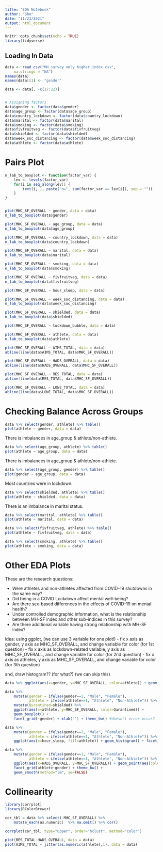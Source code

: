 ```yaml
---
title: "EDA Notebook"
author: "Sho"
date: "11/21/2021"
output: html_document
---
```


```r
knitr::opts_chunk$set(echo = TRUE)
library(tidyverse)
```

## Loading In Data

```r
data <- read.csv("MH_survey_only_higher_index.csv",
    na.strings = "NA")
names(data)
names(data)[1] <- "gender"

data <- data[, -c(17:22)]


# Assigning factors
data$gender <- factor(data$gender)
data$age_group <- factor(data$age_group)
data$country_lockdown <- factor(data$country_lockdown)
data$marital <- factor(data$marital)
data$smoking <- factor(data$smoking)
data$fivfruitveg <- factor(data$fivfruitveg)
data$shielded <- factor(data$shielded)
data$week_soc_distancing <- factor(data$week_soc_distancing)
data$athlete <- factor(data$athlete)
```

# Pairs Plot

```r
n_lab_to_boxplot <- function(factor_var) {
    lev <- levels(factor_var)
    for(i in seq_along(lev)) {
        text(i, 1, paste("n=", sum(factor_var == lev[i]), sep = ""))
    }
}


plot(MHC_SF_OVERALL ~ gender, data = data)
n_lab_to_boxplot(data$gender)

plot(MHC_SF_OVERALL ~ age_group, data = data)
n_lab_to_boxplot(data$age_group)

plot(MHC_SF_OVERALL ~ country_lockdown, data = data)
n_lab_to_boxplot(data$country_lockdown)

plot(MHC_SF_OVERALL ~ marital, data = data)
n_lab_to_boxplot(data$marital)

plot(MHC_SF_OVERALL ~ smoking, data = data)
n_lab_to_boxplot(data$smoking)

plot(MHC_SF_OVERALL ~ fivfruitveg, data = data)
n_lab_to_boxplot(data$fivfruitveg)

plot(MHC_SF_OVERALL ~ hour_sleep, data = data)

plot(MHC_SF_OVERALL ~ week_soc_distancing, data = data)
n_lab_to_boxplot(data$week_soc_distancing)

plot(MHC_SF_OVERALL ~ shielded, data = data)
n_lab_to_boxplot(data$shielded)

plot(MHC_SF_OVERALL ~ lockdown_bubble, data = data)

plot(MHC_SF_OVERALL ~ athlete, data = data)
n_lab_to_boxplot(data$athlete)

plot(MHC_SF_OVERALL ~ AIMS_TOTAL, data = data)
abline(line(data$AIMS_TOTAL, data$MHC_SF_OVERALL))

plot(MHC_SF_OVERALL ~ HADS_OVERALL, data = data)
abline(line(data$HADS_OVERALL, data$MHC_SF_OVERALL))

plot(MHC_SF_OVERALL ~ RES_TOTAL, data = data)
abline(line(data$RES_TOTAL, data$MHC_SF_OVERALL))

plot(MHC_SF_OVERALL ~ LONE_TOTAL, data = data)
abline(line(data$LONE_TOTAL, data$MHC_SF_OVERALL))
```


# Checking Balance Across Groups

```r
data %>% select(gender, athlete) %>% table()
plot(athlete ~ gender, data = data)
```


There is imbalances in age_group & athlete/non-athlete.

```r
data %>% select(age_group, athlete) %>% table()
plot(athlete ~ age_group, data = data)
```

There is imbalances in age_group & athlete/non-athlete.

```r
data %>% select(age_group, gender) %>% table()
plot(gender ~ age_group, data = data)
```


Most countries were in lockdown.

```r
data %>% select(shielded, athlete) %>% table()
plot(athlete ~ shielded, data = data)
```

There is an imbalance in marital status. 

```r
data %>% select(marital, athlete) %>% table()
plot(athlete ~ marital, data = data)

```


```r
data %>% select(fivfruitveg, athlete) %>% table()
plot(athlete ~ fivfruitveg, data = data)
```

```r
data %>% select(smoking, athlete) %>% table()
plot(athlete ~ smoking, data = data)
```


# Other EDA Plots

These are the research questions: 

* Were athletes and non-athletes affected from COVID-19 shutdowns in the same way?
* Did being in a COVID Lockdown affect mental well-being? 
* Are there sex-based differences in the effects of COVID-19 on mental health?
* Under controlled demographic information, what is the relationship between MH-SF index and other sub-indices in this survey?
* Are there additional variable having strong relationship with MH-SF index?

idea:
using ggplot, (we can use 3 variable for one plot!)
- fix x axis as gender, y axis as MHC_SF_OVERALL, and change variable for color (for 1st question)
- fix x axis as lockdown-related variable, y axis as MHC_SF_OVERALL, and change variable for color (for 2nd question)
- fix x axis as athletes, y axis as MHC_SF_OVERALL, and change variable for color (for 3th question)

and,
draw histogram?? (for what?) (we can skip this)


```r
data %>% ggplot(aes(x=gender, y=MHC_SF_OVERALL, color=athlete)) + geom_boxplot()
```



```r
data %>% 
    mutate(gender = ifelse(gender==1, "Male", "Female"), 
           athlete = ifelse(athlete==1, "Athlete", "Non-Athlete")) %>% 
    mutate(Qurantined=shielded) %>% 
    ggplot(aes(x=athlete, y=MHC_SF_OVERALL, color=Qurantined)) + 
    geom_boxplot() + 
    facet_grid(~gender) + xlab("") + theme_bw() #doesn't error occur?
```

```r
data %>% 
    mutate(gender = ifelse(gender==1, "Male", "Female"), 
           athlete = ifelse(athlete==1, "Athlete", "Non-Athlete")) %>% 
    ggplot(aes(x=hour_sleep, fill=athlete)) + geom_histogram() + facet_grid(athlete~gender) + theme_bw()
```


```r
data %>% 
    mutate(gender = ifelse(gender==1, "Male", "Female"), 
           athlete = ifelse(athlete==1, "Athlete", "Non-Athlete")) %>% 
    ggplot(aes(x=HADS_OVERALL, y=MHC_SF_OVERALL)) + geom_point(aes(color=athlete)) + 
    facet_grid(athlete~gender) + theme_bw() +
    geom_smooth(method="lm", se=FALSE)
```



# Collinearity 

```r
library(corrplot)
library(RColorBrewer)

cor_tbl = data %>% select(-MHC_SF_OVERALL) %>%  
    mutate_each(as.numeric)  %>% na.omit() %>% cor()

corrplot(cor_tbl, type="upper", order="hclust", method="color")
```
```r
plot(RES_TOTAL~HADS_OVERALL, data = data)
plot(AIMS_TOTAL ~ jitter(as.numeric(athlete),1), data = data)
```

